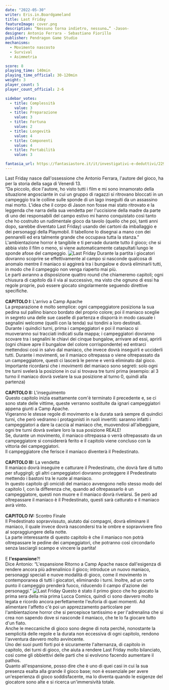 ```yaml
---
date: "2022-05-30"
writer: Eris.in.Boardgameland
title: Last Friday
featureImage: cover.png
description: “Nessuno torna indietro, nessuno…” -Jason-
designer: Antonio Ferrara - Sebastiano Fiorillo
publisher: Pendragon Game Studio
mechanisms:
  - Movimento nascosto
  - Survival
  - Asimmetria

score: 8
playing_time: 140min
playing_time_official: 30-120min
weight: 3
player_count: 5
player_count_official: 2-6

sidebar_votes:
  - title: Complessità
    value: 3
  - title: Preparazione
    value: 3
  - title: Fortuna
    value: 2
  - title: Longevità
    value: 4
  - title: Componenti
    value: 4
  - title: Portabilità
    value: 3

fantasia_url: https://fantasiastore.it/it/investigativi-e-deduttivi/229-last-friday.html
---
```


<Setting>
  Last Friday nasce dall'ossessione che Antonio Ferrara, l'autore del gioco, ha
  per la storia della saga di Venerdì 13.
  <br />
  “Da piccolo, dice l'autore, ho visto tutti i film e mi sono innamorato della
  situazione angosciante in cui un gruppo di ragazzi si ritrovano bloccati in un
  campeggio tra le colline sulle sponde di un lago inseguiti da un assassino mai
  morto. L'idea che il corpo di Jason non fosse mai stato ritrovato e la
  leggenda che narra della sua vendetta per l'uccisione della madre da parte di
  uno dei responsabili del campo estivo mi hanno conquistato così tanto che ho
  costruito un rudimentale gioco da tavolo (quello che poi, tanti anni dopo,
  sarebbe diventato Last Friday) usando dei cartoni da imballaggio e dei
  personaggi della Playmobil. Il tabellone lo disegnai a mano con dei pennarelli
  ed era talmente grande che occupava tutta la stanza.”
  <br />
  L'ambientazione horror è tangibile e ti pervade durante tutto il gioco; che si
  abbia visto il film o meno, si viene automaticamente catapultati lungo le
  sponde afose del campeggio.
</Setting>

<img src="./game1.jpg" alt="Last Friday" />

<Rules>
  Durante la partita i giocatori dovranno scoprire se effettivamente al campo si
  nasconde qualcosa di anomalo mentre il maniaco si aggirerà tra i bungalow e
  dovrà eliminarli tutti, in modo che il campeggio non venga riaperto mai più.
  <br />
  Le parti avranno a disposizione quattro round che chiameremo capitoli; ogni
  chiusura di capitolo dà il via al successivo, ma visto che ognuno di essi ha
  regole proprie, può essere giocato singolarmente seguendo direttive
  specifiche.
  <br />
  <br />
  <strong>CAPITOLO I:</strong> L'arrivo a Camp Apache
  <br />
  La preparazione è molto semplice: ogni campeggiatore posiziona la sua pedina sul
  pallino bianco bordato del proprio colore; poi il maniaco sceglie in segreto una
  delle sue caselle di partenza e disporrà in modo casuale i segnalini welcome (quelli
  con la tenda) sui tondini a loro destinati.
  <br />
  Durante i quindici turni, prima i campeggiatori e poi il maniaco si muoveranno
  sui tracciati indicati sulla mappa; i campeggiatori dovranno scovare tra i segnalini
  le chiavi dei cinque bungalow, arrivare ad essi, aprirli (ogni chiave apre il bungalow
  del colore corrispondente) ed entrarci mettendosi così in salvo dal maniaco, che
  invece dovrà inseguirli e ucciderli tutti. Durante i movimenti, se il maniaco oltrepassa
  o viene oltrepassato da un campeggiatore, questi ci lascerà le penne e verrà eliminato
  dal gioco.
  <br />
  Importante ricordarsi che i movimenti del maniaco sono segreti: solo ogni tre turni
  svelerà la posizione in cui si trovava tre turni prima (esempio: al 3 turno il
  maniaco dovrà svelare la sua posizione al turno 0, quindi alla partenza)
  <br />
  <br />
  <strong>CAPITOLO II:</strong> L'inseguimento
  <br />
  Questo capitolo inizia esattamente com'è terminato il precedente e, se ci sono
  state delle vittime, queste verranno sostituite da ignari campeggiatori appena
  giunti a Camp Apache.
  <br />
  Vigeranno le stesse regole di movimento e la durata sarà sempre di quindici
  turni, che però vedranno i protagonisti in ruoli invertiti: saranno infatti i
  campeggiatori a dare la caccia al maniaco che, muovendosi all'albeggiare, ogni
  tre turni dovrà svelare loro la sua posizione REALE!
  <br />
  Se, durante un movimento, il maniaco oltrepassa o verrà oltrepassato da un
  campeggiatore si considererà ferito e il capitolo viene concluso con la
  vittoria dei campeggiatori.
  <br />
  Il campeggiatore che ferisce il maniaco diventerà il Predestinato.
  <br />
  <br />
  <strong>CAPITOLO III:</strong> La vendetta
  <br />
  Il maniaco dovrà inseguire e catturare il Predestinato, che dovrà fare di tutto
  per sfuggirgli; gli altri campeggiatori dovranno proteggere il Predestinato mettendo
  i bastoni tra le ruote al maniaco.
  <br />
  In questo capitolo gli omicidi del maniaco avvengono nello stesso modo del capitolo
  I, con la differenza che, quando ad oltrepassarlo è un campeggiatore, questi non
  muore e il maniaco dovrà rivelarsi. Se però ad oltrepassare il maniaco è il Predestinato,
  questi sarà catturato e il maniaco avrà vinto.
  <br />
  <br />
  <strong>CAPITOLO IV:</strong> Scontro Finale
  <br />
  Il Predestinato sopravvissuto, aiutato dai compagni, dovrà eliminare il
  maniaco, il quale invece dovrà nascondersi tra le ombre e sopravvivere fino al
  sopraggiungere della notte.
  <br />
  La parte interessante di questo capitolo è che il maniaco non potrà
  oltrepassare le pedine dei campeggiatori, che potranno così circondarlo senza
  lasciargli scampo e vincere la partita!
  <br />
  <br />E <strong>l'espansione</strong>?!
  <br />
  Dice Antonio: “L'espansione Ritorno a Camp Apache nasce dall'esigenza di
  rendere ancora più adrenalinico il gioco; introduce un nuovo maniaco,
  personaggi speciali e nuove modalità di gioco, come il movimento in
  contemporanea di tutti i giocatori, eliminando i turni. Inoltre, ad un certo
  punto il campeggio prenderà fuoco, riducendo il campo d'azione dei
  personaggi.”
</Rules>

<img src="./game2.jpg" alt="Last Friday" />

<Feedback>
  Questo è stato il primo gioco che ho giocato la prima sera della mia prima
  Lucca Comics, quindi ci sono davvero molto legata e ricordo ancora
  perfettamente l'euforia di quei momenti. Ad alimentare l'affetto c'è poi un
  apprezzamento particolare per l'ambientazione horror che si percepisce
  tantissimo e per l'adrenalina che si crea non sapendo dove si nasconde il
  maniaco, che te lo fa giocare tutto d'un fiato.
  <br />
  Anche le meccaniche di gioco sono degne di nota perché, nonostante la
  semplicità delle regole e la durata non eccessiva di ogni capitolo, rendono
  l'avventura davvero molto avvincente.
  <br />
  Uno dei suoi punti forti poi è sicuramente l'alternanza, di capitolo in
  capitolo, dei turni di gioco, che aiuta a rendere Last Friday molto
  bilanciato, così come gli obbiettivi delle parti che si evolvono facendo
  aumentare il pathos.
  <br />
  Quanto all'espansione, posso dire che è uno di quei casi in cui la sua
  presenza esalta alla grande il gioco base; non è essenziale per avere
  un'esperienza di gioco soddisfacente, ma lo diventa quando le esigenze del
  giocatore sono alte e si ricerca un'immersività totale.
</Feedback>

<Instagram id="CeLuBngjFtX" />
